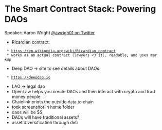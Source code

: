 = The Smart Contract Stack: Powering DAOs =

Speaker: Aaron Wright [[https://twitter.com/awrigh01|@awrigh01 on Twitter]]

* Ricardian contract:
  * https://en.wikipedia.org/wiki/Ricardian_contract
  * works as an actual contract (lawyers <3 it), readable, and uses markup
* Deep DAO -> site to see details about DAOs:
  * https://deepdao.io
* LAO -> legal dao
* OpenLaw helps you create DAOs and then interact with crypto and trad money people
* Chainlink prints the outside data to chain
* took screenshot in home folder
* daos will be $$
* DAOs will have traditional assets?
* asset diversification through defi
